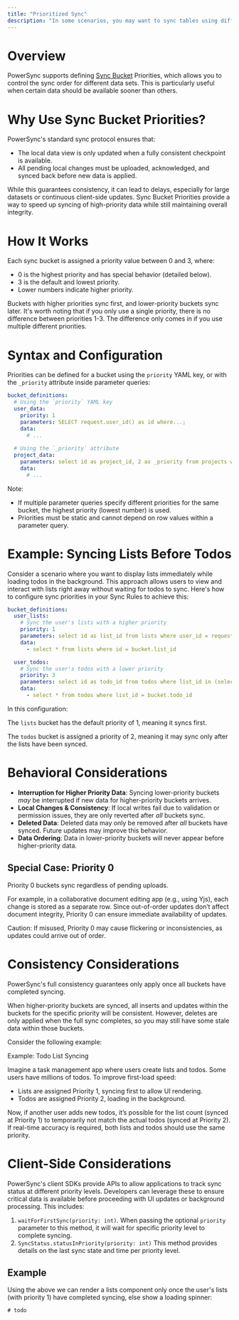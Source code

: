 ```yaml
---
title: "Prioritized Sync"
description: "In some scenarios, you may want to sync tables using different priorities. For example, you may want to sync a subset of all tables first to log a user in as fast as possible, then sync the remaining tables in the background."
---
```


# Overview

PowerSync supports defining [Sync Bucket](/usage/sync-rules/organize-data-into-buckets) Priorities, which allows you to control the sync order for different data sets. This is particularly useful when certain data should be available sooner than others.

# Why Use Sync Bucket Priorities?

PowerSync's standard sync protocol ensures that:
- The local data view is only updated when a fully consistent checkpoint is available.
- All pending local changes must be uploaded, acknowledged, and synced back before new data is applied.

While this guarantees consistency, it can lead to delays, especially for large datasets or continuous client-side updates. Sync Bucket Priorities provide a way to speed up syncing of high-priority data while still maintaining overall integrity.

# How It Works

Each sync bucket is assigned a priority value between 0 and 3, where:

- 0 is the highest priority and has special behavior (detailed below).
- 3 is the default and lowest priority.
- Lower numbers indicate higher priority.

Buckets with higher priorities sync first, and lower-priority buckets sync later. It's worth noting that if you only use a single priority, there is no difference between priorities 1-3. The difference only comes in if you use multiple different priorities.

# Syntax and Configuration

Priorities can be defined for a bucket using the `priority` YAML key, or with the `_priority` attribute inside parameter queries:

```yaml
bucket_definitions:
  # Using the `priority` YAML key
  user_data:
    priority: 1
    parameters: SELECT request.user_id() as id where...;
    data: 
      # ...
  
  # Using the `_priority` attribute
  project_data:
    parameters: select id as project_id, 2 as _priority from projects where ...; # This approach is useful when you have multiple parameter queries with different priorities.
    data: 
      # ...
```    

Note:
- If multiple parameter queries specify different priorities for the same bucket, the highest priority (lowest number) is used.
- Priorities must be static and cannot depend on row values within a parameter query.

# Example: Syncing Lists Before Todos

Consider a scenario where you want to display lists immediately while loading todos in the background. This approach allows users to view and interact with lists right away without waiting for todos to sync. Here's how to configure sync priorities in your Sync Rules to achieve this:

```yaml
bucket_definitions:
  user_lists:
    # Sync the user's lists with a higher priority
    priority: 1
    parameters: select id as list_id from lists where user_id = request.user_id()
    data:
      - select * from lists where id = bucket.list_id

  user_todos:
    # Sync the user's todos with a lower priority
    priority: 3
    parameters: select id as todo_id from todos where list_id in (select id from lists where user_id = request.user_id())
    data:
      - select * from todos where list_id = bucket.todo_id
```

In this configuration:

The `lists` bucket has the default priority of 1, meaning it syncs first.

The `todos` bucket is assigned a priority of 2, meaning it may sync only after the lists have been synced.


# Behavioral Considerations

- **Interruption for Higher Priority Data**: Syncing lower-priority buckets _may_ be interrupted if new data for higher-priority buckets arrives.
- **Local Changes & Consistency**: If local writes fail due to validation or permission issues, they are only reverted after _all_ buckets sync.
- **Deleted Data**: Deleted data may only be removed after _all_ buckets have synced. Future updates may improve this behavior.
- **Data Ordering**: Data in lower-priority buckets will never appear before higher-priority data.

## Special Case: Priority 0

Priority 0 buckets sync regardless of pending uploads.

For example, in a collaborative document editing app (e.g., using Yjs), each change is stored as a separate row. Since out-of-order updates don’t affect document integrity, Priority 0 can ensure immediate availability of updates.

Caution: If misused, Priority 0 may cause flickering or inconsistencies, as updates could arrive out of order.

# Consistency Considerations

PowerSync's full consistency guarantees only apply once all buckets have completed syncing.

When higher-priority buckets are synced, all inserts and updates within the buckets for the specific priority will be consistent. However, deletes are only applied when the full sync completes, so you may still have some stale data within those buckets.

Consider the following example:

Example: Todo List Syncing

Imagine a task management app where users create lists and todos. Some users have millions of todos. To improve first-load speed:

- Lists are assigned Priority 1, syncing first to allow UI rendering.
- Todos are assigned Priority 2, loading in the background.

Now, if another user adds new todos, it’s possible for the list count (synced at Priority 1) to temporarily not match the actual todos (synced at Priority 2). If real-time accuracy is required, both lists and todos should use the same priority.

# Client-Side Considerations

PowerSync's client SDKs provide APIs to allow applications to track sync status at different priority levels. Developers can leverage these to ensure critical data is available before proceeding with UI updates or background processing. This includes:

1. `waitForFirstSync(priority: int)`. When passing the optional `priority` parameter to this method, it will wait for specific priority level to complete syncing. 
2. `SyncStatus.statusInPriority(priority: int)` This method provides details on the last sync state and time per priority level.

## Example
Using the above we can render a lists component only once the user's lists (with priority 1) have completed syncing, else show a loading spinner:

```dart
# todo

```
